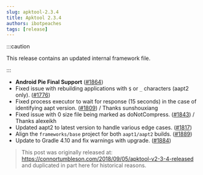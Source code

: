 ```yaml
---
slug: apktool-2.3.4
title: Apktool 2.3.4
authors: ibotpeaches
tags: [release]
---
```


:::caution

This release contains an updated internal framework file.

:::

- **Android Pie Final Support** ([#1864](https://github.com/iBotPeaches/Apktool/issues/1864))
- Fixed issue with rebuilding applications with `$` or `_` characters (aapt2 only). ([#1776](https://github.com/iBotPeaches/Apktool/issues/1776))
- Fixed process executor to wait for response (15 seconds) in the case of identifying aapt version. ([#1809](https://github.com/iBotPeaches/Apktool/issues/1809)) / Thanks sunshouxiang
- Fixed issue with 0 size file being marked as doNotCompress. ([#1843](https://github.com/iBotPeaches/Apktool/issues/1843)) / Thanks alexeikh
- Updated aapt2 to latest version to handle various edge cases. ([#1817](https://github.com/iBotPeaches/Apktool/issues/1817))
- Align the `frameworks/base` project for both `aapt1/aapt2` builds. ([#1889](https://github.com/iBotPeaches/Apktool/issues/1889))
- Update to Gradle 4.10 and fix warnings with upgrade. ([#1884](https://github.com/iBotPeaches/Apktool/issues/1884))

> This post was originally released at: https://connortumbleson.com/2018/09/05/apktool-v2-3-4-released and duplicated in part here for historical reasons.
